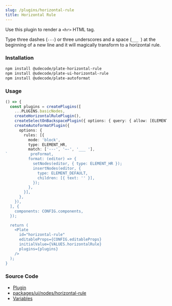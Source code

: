 ```yaml
---
slug: /plugins/horizontal-rule
title: Horizontal Rule
---
```


Use this plugin to render a `<hr>` HTML tag.

Type three dashes (`---`) or three underscores and a space (`___ `) at the beginning of a new line and it will magically transform to a horizontal rule.

### Installation

```bash npm2yarn
npm install @udecode/plate-horizontal-rule
npm install @udecode/plate-ui-horizontal-rule
npm install @udecode/plate-autoformat
```

### Usage

```ts live
() => {
  const plugins = createPlugins([
    ...PLUGINS.basicNodes,
    createHorizontalRulePlugin(),
    createSelectOnBackspacePlugin({ options: { query: { allow: [ELEMENT_HR] }}}),
    createAutoformatPlugin({
      options: {
        rules: [{
          mode: 'block',
          type: ELEMENT_HR,
          match: ['---', '—-', '___ '],
`          preFormat,
          format: (editor) => {
            setNodes(editor, { type: ELEMENT_HR });
            insertNodes(editor, {
              type: ELEMENT_DEFAULT,
              children: [{ text: '' }],
            });
          },
        }],
      },
    }),
  ], {
    components: CONFIG.components,
  });

  return (
    <Plate
      id="horizontal-rule"
      editableProps={CONFIG.editableProps}
      initialValue={VALUES.horizontalRule}
      plugins={plugins}
    />
  );
}
```

### Source Code

- [Plugin](https://github.com/udecode/plate/blob/main/packages/nodes/horizontal-rule/src/createHorizontalRulePlugin.ts)
- [packages/ui/nodes/horizontal-rule](https://github.com/udecode/plate/tree/main/packages/ui/nodes/horizontal-rule/src)
- [Variables](https://github.com/udecode/plate/blob/main/docs/src/live/live.tsx)
